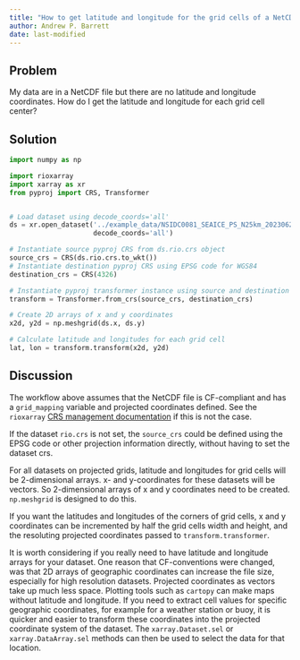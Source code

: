 ```yaml
---
title: "How to get latitude and longitude for the grid cells of a NetCDF file"
author: Andrew P. Barrett
date: last-modified
---
```


## Problem
My data are in a NetCDF file but there are no latitude and longitude coordinates.  How do I get the latitude and longitude for each grid cell center?

## Solution
```python
import numpy as np

import rioxarray
import xarray as xr
from pyproj import CRS, Transformer


# Load dataset using decode_coords='all'
ds = xr.open_dataset('../example_data/NSIDC0081_SEAICE_PS_N25km_20230627_v2.0.nc',
                     decode_coords='all')

# Instantiate source pyproj CRS from ds.rio.crs object
source_crs = CRS(ds.rio.crs.to_wkt())
# Instantiate destination pyproj CRS using EPSG code for WGS84 
destination_crs = CRS(4326)

# Instantiate pyproj transformer instance using source and destination CRS
transform = Transformer.from_crs(source_crs, destination_crs)

# Create 2D arrays of x and y coordinates
x2d, y2d = np.meshgrid(ds.x, ds.y)

# Calculate latitude and longitudes for each grid cell
lat, lon = transform.transform(x2d, y2d)
```

## Discussion
The workflow above assumes that the NetCDF file is CF-compliant and has a `grid_mapping` variable and projected coordinates defined.  See the `rioxarray` [CRS management documentation](https://corteva.github.io/rioxarray/stable/getting_started/crs_management.html#) if this is not the case.

If the dataset `rio.crs` is not set, the `source_crs` could be defined using the EPSG code or other projection information directly, without having to set the dataset crs.

For all datasets on projected grids, latitude and longitudes for grid cells will be 2-dimensional arrays.  x- and y-coordinates for these datasets will be vectors.  So 2-dimensional arrays of x and y coordinates need to be created.  `np.meshgrid` is designed to do this.

If you want the latitudes and longitudes of the corners of grid cells, x and y coordinates can be incremented by half the grid cells width and height, and the resoluting projected coordinates passed to `transform.transformer`.

It is worth considering if you really need to have latitude and longitude arrays for your dataset.  One reason that CF-conventions were changed, was that 2D arrays of geographic coordinates can increase the file size, especially for high resolution datasets.  Projected coordinates as vectors take up much less space.  Plotting tools such as `cartopy` can make maps without latitude and longitude.  If you need to extract cell values for specific geographic coordinates, for example for a weather station or buoy, it is quicker and easier to transform these coordinates into the projected coordinate system of the dataset.  The `xarray.Dataset.sel` or `xarray.DataArray.sel` methods can then be used to select the data for that location. 